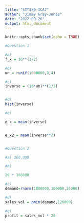 ---
title: "STT380-ICA7"
author: "Jimmy Gray-Jones"
date: "2022-09-26"
output: html_document
---

```{r setup, include=FALSE}
knitr::opts_chunk$set(echo = TRUE)
```

```{r, echo = TRUE}

#Question 1

#a)
f_x = 16**(1/2)

#b)
un = runif(1000000,0,4)

#c)
inverse = (16*un)**(1/2)


#d)
hist(inverse)

#e)

e_x = mean(inverse)


e_x2 = mean(inverse**2)


#Question 2

#a) 100,000

#b)

20 * 100000

#c)
demand=rnorm(1000000,100000,25000)

#d)
sales_vol = pmin(demand,120000)

#e)
profit = sales_vol * 20


```
